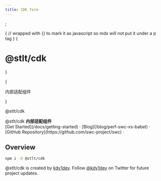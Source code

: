 ```yaml
---
title: CDK form
---
```



<style jsx global>{`
  body {
    background-image: radial-gradient(#ddd 1px, transparent 0), radial-gradient(#ddd
          1px, transparent 0);
    background-position: 0 0, 25px 25px;
    background-size: 50px 50px;
  }
  .dark body {
    background-image: radial-gradient(#333 1px, transparent 0), radial-gradient(#333
          1px, transparent 0);
  }
`}</style>;

{
// wrapped with {} to mark it as javascript so mdx will not put it under a p tag
}
{<h1 className="text-center font-extrabold md:text-5xl mt-8">@stlt/cdk</h1>}

<div className="mx-auto max-w-full w-[880px] text-center px-4 my-10">
  {<p className="text-lg mb-2 text-gray-600 md:!text-2xl">内部适配组件</p>}
</div>

@stlt/cdk

<Callout emoji="🏎">
  @stlt/cdk <strong>内部适配组件</strong>
</Callout>

<RichTextExample />

<div className="mt-16 mb-20 text-center">
  [Get Started](/docs/getting-started) · [Blog](/blog/perf-swc-vs-babel) ·
  [GitHub Repository](https://github.com/swc-project/swc) ·
</div>

## Overview

```bash
npm i -D @stlt/cdk
```

@stlt/cdk is created by [kdy1dev](https://twitter.com/kdy1dev).
Follow [@kdy1dev](https://twitter.com/kdy1dev) on Twitter for future project updates.
